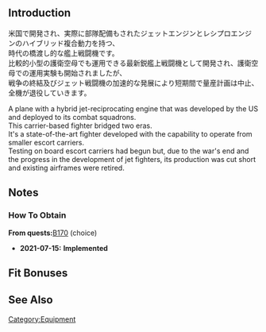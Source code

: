 {{EquipmentInfo}}

==Introduction==
米国で開発され、実際に部隊配備もされたジェットエンジンとレシプロエンジンのハイブリッド複合動力を持つ、<br>
時代の橋渡し的な艦上戦闘機です。<br>
比較的小型の護衛空母でも運用できる最新鋭艦上戦闘機として開発され、護衛空母での運用実験も開始されましたが、<br>
戦争の終結及びジェット戦闘機の加速的な発展により短期間で量産計画は中止、全機が退役していきます。

A plane with a hybrid jet-reciprocating engine that was developed by the US and deployed to its combat squadrons.<br>
This carrier-based fighter bridged two eras.<br>
It's a state-of-the-art fighter developed with the capability to operate from smaller escort carriers.<br>
Testing on board escort carriers had begun but, due to the war's end and the progress in the development of jet fighters, its production was cut short and existing airframes were retired.

==Notes==
<div class="mw-collapsible"><h3>How To Obtain</h3>
<div class="mw-collapsible-content">
'''From quests: '''[[Quests#B170|B170]] (choice)

</div></div>


<div class="mw-collapsible><h3>Updates History</h3>
<div class="mw-collapsible-content>
* '''2021-07-15:''' '''Implemented'''
</div></div>

==Fit Bonuses==
{{:FR-1 Fireball/Bonuses}}

==See Also==
{{Equipmentlist}}
[[Category:Equipment]]